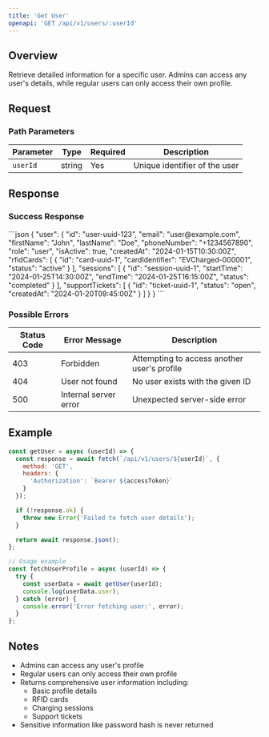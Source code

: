 ```yaml
---
title: 'Get User'
openapi: 'GET /api/v1/users/:userId'
---
```


## Overview

Retrieve detailed information for a specific user. Admins can access any user's details, while regular users can only access their own profile.

## Request

### Path Parameters

| Parameter | Type | Required | Description |
|-----------|------|----------|-------------|
| `userId` | string | Yes | Unique identifier of the user |

## Response

### Success Response

<ResponseExample>
```json
{
  "user": {
    "id": "user-uuid-123",
    "email": "user@example.com",
    "firstName": "John",
    "lastName": "Doe",
    "phoneNumber": "+1234567890",
    "role": "user",
    "isActive": true,
    "createdAt": "2024-01-15T10:30:00Z",
    "rfidCards": [
      {
        "id": "card-uuid-1",
        "cardIdentifier": "EVCharged-000001",
        "status": "active"
      }
    ],
    "sessions": [
      {
        "id": "session-uuid-1",
        "startTime": "2024-01-25T14:30:00Z",
        "endTime": "2024-01-25T16:15:00Z",
        "status": "completed"
      }
    ],
    "supportTickets": [
      {
        "id": "ticket-uuid-1",
        "status": "open",
        "createdAt": "2024-01-20T09:45:00Z"
      }
    ]
  }
}
```
</ResponseExample>

### Possible Errors

| Status Code | Error Message | Description |
|------------|--------------|-------------|
| 403 | Forbidden | Attempting to access another user's profile |
| 404 | User not found | No user exists with the given ID |
| 500 | Internal server error | Unexpected server-side error |

## Example

```javascript
const getUser = async (userId) => {
  const response = await fetch(`/api/v1/users/${userId}`, {
    method: 'GET',
    headers: {
      'Authorization': `Bearer ${accessToken}`
    }
  });

  if (!response.ok) {
    throw new Error('Failed to fetch user details');
  }

  return await response.json();
};

// Usage example
const fetchUserProfile = async (userId) => {
  try {
    const userData = await getUser(userId);
    console.log(userData.user);
  } catch (error) {
    console.error('Error fetching user:', error);
  }
};
```

## Notes

- Admins can access any user's profile
- Regular users can only access their own profile
- Returns comprehensive user information including:
  - Basic profile details
  - RFID cards
  - Charging sessions
  - Support tickets
- Sensitive information like password hash is never returned